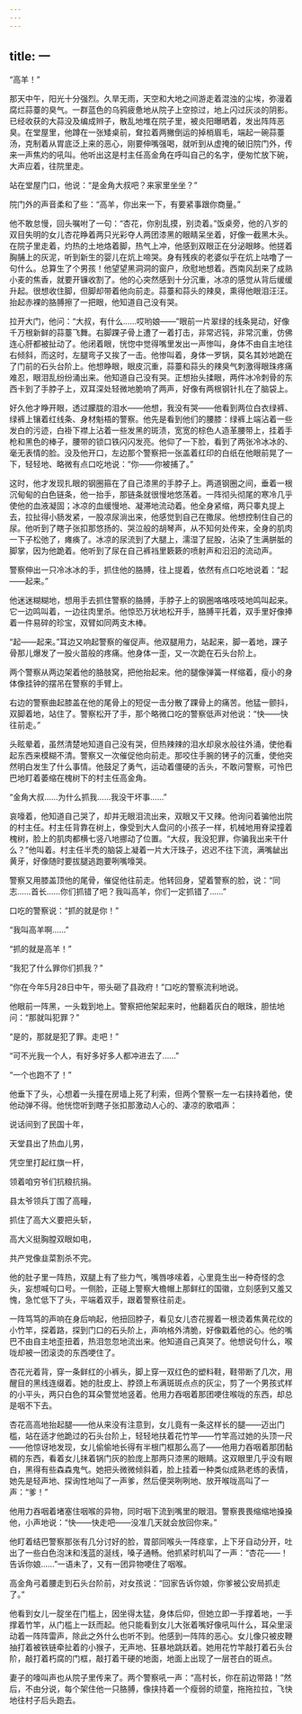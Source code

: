 ```yaml
---
---
---
```

title: 一
---




“高羊！”

那天中午，阳光十分强烈。久旱无雨，天空和大地之间游走着混浊的尘埃，弥漫着腐烂蒜薹的臭气。一群蓝色的乌鸦疲惫地从院子上空掠过，地上闪过灰淡的阴影。已经收获的大蒜没及编成辫子，散乱地堆在院子里，被炎阳曝晒着，发出阵阵恶臭。在堂屋里，他蹲在一张矮桌前，耷拉着两撇倒运的掉梢眉毛，端起一碗蒜薹汤，克制着从胃底泛上来的恶心，刚要伸嘴强喝，就听到从虚掩的破旧院门外，传来一声焦灼的吼叫。他听出这是村主任高金角在呼叫自己的名字，便匆忙放下碗，大声应着，往院里走。

站在堂屋门口，他说：“是金角大叔吧？来家里坐坐？”

院门外的声音柔和了些：“高羊，你出来一下，有要紧事跟你商量。”

他不敢怠慢，回头嘱咐了一句：“杏花，你别乱摸，别烫着。”饭桌旁，他的八岁的双目失明的女儿杏花睁着两只光彩夺人两团漆黑的眼睛呆坐着，好像一截黑木头。在院子里走着，灼热的土地烙着脚，热气上冲，他感到双眼正在分泌眼眵。他搓着胸脯上的灰泥，听到新生的婴儿在炕上啼哭。身有残疾的老婆似乎在炕上咕噜了一句什么。总算生了个男孩！他望望黑洞洞的窗户，欣慰地想着。西南风刮来了成熟小麦的焦香，就要开镰收割了。他的心突然感到十分沉重，冰凉的感觉从背后缓缓升起。很想收住脚，但脚却带着他向前走。蒜薹和蒜头的辣臭，熏得他眼泪汪汪。抬起赤裸的胳膊擦了一把眼，他知道自己没有哭。

拉开大门，他问：“大叔，有什么……哎哟娘——”眼前一片翠绿的线条晃动，好像千万根新鲜的蒜薹飞舞。右脚踝子骨上遭了一着打击，非常迟钝，非常沉重，仿佛连心肝都被扯动了。他闭着眼，恍惚中觉得嘴里发出一声惨叫，身体不由自主地往右倾斜，而这时，左腿弯子又挨了一击。他惨叫着，身体一罗锅，莫名其妙地跪在了门前的石头台阶上。他想睁眼，眼皮沉重，蒜薹和蒜头的辣臭气刺激得眼珠疼痛难忍，眼泪乱纷纷涌出来。他知道自己没有哭。正想抬头揉眼，两件冰冷刺骨的东西卡到了手脖子上，双耳深处轻微地脆响了两声，好像有两根钢针扎在了脑袋上。

好久他才睁开眼，透过朦胧的泪水——他想，我没有哭——他看到两位白衣绿裤、绿裤上镶着红线条、身材魁梧的警察。他先是看到他们的腰膝：绿裤上端沾着一些发白的污迹，白褂下襟上沾着一些发黑的斑渍，宽宽的棕色人造革腰带上，挂着手枪和黑色的棒子，腰带的锁口铁闪闪发亮。他仰了一下脸，看到了两张冷冰冰的、毫无表情的脸。没及他开口，左边那个警察把一张盖着红印的白纸在他眼前晃了一下，轻轻地、略微有点口吃地说：“你——你被捕了。”

这时，他才发现扎眼的钢圈箍在了自己漆黑的手脖子上。两道钢圈之间，垂着一根沉甸甸的白色链条，他一抬手，那链条就很慢地悠荡着。一阵彻头彻尾的寒冷几乎使他的血液凝固；冰凉的血缓慢地、凝滞地流动着。他全身紧缩，两只睾丸提上去，拉扯得小肠发紧，一股凉尿淌出来，他感觉到自己在撒尿。他想控制住自己的尿。他听到了瞎子张扣那悠扬的、哭泣般的胡琴声，从不知何处传来，全身的肌肉一下子松弛了，瘫痪了。冰凉的尿流到了大腿上，濡湿了屁股，沾染了生满胼胝的脚掌，因为他跪着。他听到了尿在自己裤裆里簌簌的喷射声和汩汩的流动声。

警察伸出一只冷冰冰的手，抓住他的胳膊，往上提着，依然有点口吃地说着：“起——起来。”

他迷迷糊糊地，想用手去抓住警察的胳膊，手脖子上的钢圈咯咯吱吱地鸣叫起来。它一边鸣叫着，一边往肉里杀。他惊恐万状地松开手，胳膊平托着，双手里好像捧着一件易碎的珍宝，双臂如同两支木棒。

“起——起来。”耳边又响起警察的催促声。他双腿用力，站起来，脚一着地，踝子骨那儿爆发了一股火苗般的疼痛。他身体一歪，又一次跪在石头台阶上。

两个警察从两边架着他的胳肢窝，把他抬起来。他的腿像弹簧一样缩着，瘦小的身体像挂钟的摆吊在警察的手臂上。

右边的警察曲起膝盖在他的尾骨上的短促一击分散了踝骨上的痛苦。他猛一颤抖，双脚着地，站住了。警察松开了手，那个略微口吃的警察低声对他说：“快——快往前走。”

头眩晕着，虽然清楚地知道自己没有哭，但热辣辣的泪水却泉水般往外涌，使他看起东西来模糊不清。警察又一次催促他向前走。那咬住手腕的铐子的沉重，使他突然明白发生了什么事情。他鼓足了勇气，运动着僵硬的舌头，不敢问警察，可怜巴巴地盯着萎缩在槐树下的村主任高金角。

“金角大叔……为什么抓我……我没干坏事……”

哀嚎着，他知道自己哭了，却并无眼泪流出来，双眼又干又辣。他询问着骗他出院的村主任。村主任背靠在树上，像受到大人盘问的小孩子一样，机械地用脊梁撞着槐树，脸上的肌肉都横七竖八地挪动了位置。“大叔，我没犯罪，你骗我出来干什么？”他叫着。村主任半秃的脑袋上凝着一片大汗珠子，迟迟不往下流，满嘴龇出黄牙，好像随时要拔腿逃跑要咧嘴嚎哭。

警察又用膝盖顶他的尾骨，催促他往前走。他转回身，望着警察的脸，说：“同志……首长……你们抓错了吧？我叫高羊，你们一定抓错了……”

口吃的警察说：“抓的就是你！”

“我叫高羊啊……”

“抓的就是高羊！”

“我犯了什么罪你们抓我？”

“你在今年5月28日中午，带头砸了县政府！”口吃的警察流利地说。

他眼前一阵黑，一头栽到地上。警察把他架起来时，他翻着灰白的眼珠，胆怯地问：“那就叫犯罪？”

“是的，那就是犯了罪。走吧！”

“可不光我一个人，有好多好多人都冲进去了……”

“一个也跑不了！”

他垂下了头，心想着一头撞在房墙上死了利索，但两个警察一左一右挟持着他，使他动弹不得。他恍惚听到瞎子张扣那激动人心的、凄凉的歌唱声：

说话间到了民国十年，

天堂县出了热血儿男，

凭空里打起红旗一杆，

领着咱穷爷们抗粮抗捐。

县太爷领兵丁围了高疃，

抓住了高大义要把头斩，

高大义挺胸膛双眼如电，

共产党像韭菜割杀不完。

他的肚子里一阵热，双腿上有了些力气，嘴唇哆嗦着，心里竟生出一种奇怪的念头，妄想喊句口号。一侧脸，正碰上警察大檐帽上那鲜红的国徽，立刻感到又羞又愧，急忙低下了头，平端着双手，跟着警察往前走。

一阵笃笃的声响在身后响起，他扭回脖子，看见女儿杏花握着一根烫着焦黄花纹的小竹竿，探着路，探到门口的石头阶上，声响格外清脆，好像戳着他的心。他的嘴巴不由自主地歪扭着，热泪忽忽地流出来。他知道自己真哭了。他想说句什么，喉咙却被一团滚烫的东西哽住了。

杏花光着背，穿一条鲜红的小裤头，脚上穿一双红色的塑料鞋，鞋带断了几次，用醒目的黑线连缀着。她的肚皮上、脖颈上布满斑斑点点的灰尘，剪了一个男孩式样的小平头，两只白色的耳朵警觉地竖着。他用力吞咽着那团哽住喉咙的东西，却总是咽不下去。

杏花高高地抬起腿——他从来没有注意到，女儿竟有一条这样长的腿——迈出门槛，站在适才他跪过的石头台阶上，轻轻地扶着花竹竿——竹竿高过她的头顶一尺——他惊讶地发现，女儿偷偷地长得有半根门框那么高了——他用力吞咽着那团黏稠的东西，看着女儿抹着锅门灰的脸庞上那两只漆黑的眼睛。这双眼里几乎没有眼白，黑得有些森森鬼气。她把头微微倾斜着，脸上挂着一种类似成熟老练的表情，她先是轻声地、探询性地叫了一声爹，然后便哭咧咧地、放开喉咙高叫了一声：“爹！”

他用力吞咽着堵塞住咽喉的异物，同时咽下流到嘴里的眼泪。警察畏畏缩缩地搡搡他，小声地说：“快——快走吧——没准几天就会放回你来。”

他盯着结巴警察那张有几分讨好的脸，胃部同喉头一阵痉挛，上下牙自动分开，吐出了一些白色泡沫和浅蓝的涎线，嗓子通畅。他抓紧时机叫了一声：“杏花——！告诉你娘……”一语未了，又有一团异物哽住了咽喉。

高金角弓着腰走到石头台阶前，对女孩说：“回家告诉你娘，你爹被公安局抓走了。”

他看到女儿一腚坐在门槛上，因坐得太猛，身体后仰，但她立即一手撑着地，一手撑着竹竿，从门槛上一跃而起。他只能看到女儿大张着嘴好像吼叫什么，耳朵里滚动着一阵阵雷声，除此之外什么也听不到。他感到一阵阵的恶心。女儿像只被皮鞭抽打着被铁链牵扯着的小猴子，无声地、狂暴地跳跃着。她用花竹竿敲打着石头台阶，敲打着朽腐的门框，敲打着干硬的地面，地面上出现了一层苍白的斑点。

妻子的嚎叫声也从院子里传来了。两个警察吼一声：“高村长，你在前边带路！”然后，不由分说，每个架住他一只胳膊，像挟持着一个瘦弱的顽童，拖拖拉拉，飞快地往村子后头跑去。